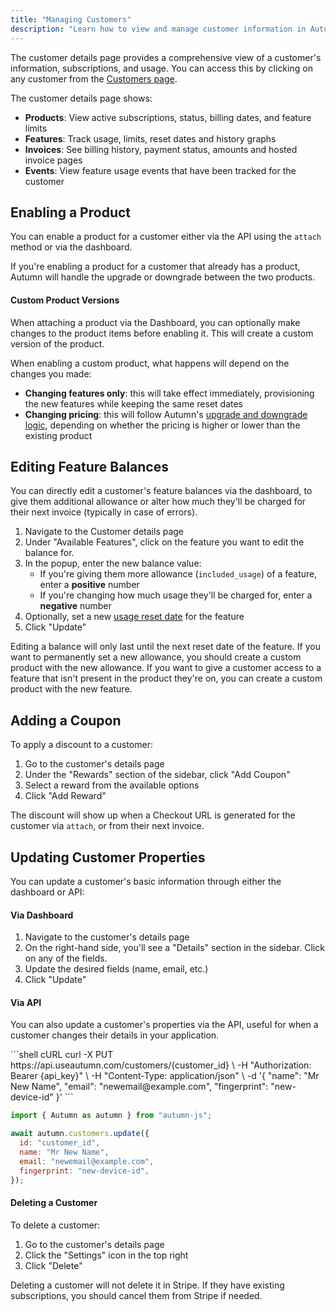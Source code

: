 ```yaml
---
title: "Managing Customers"
description: "Learn how to view and manage customer information in Autumn"
---
```


The customer details page provides a comprehensive view of a customer's information, subscriptions, and usage. You can access this by clicking on any customer from the [Customers page](https://app.useautumn.com/customers).

The customer details page shows:

- **Products**: View active subscriptions, status, billing dates, and feature limits
- **Features**: Track usage, limits, reset dates and history graphs
- **Invoices**: See billing history, payment status, amounts and hosted invoice pages
- **Events**: View feature usage events that have been tracked for the customer

## Enabling a Product

You can enable a product for a customer either via the API using the `attach` method or via the dashboard.

<Card
  title="Attaching Products"
  icon="link"
  href="/products/enabling-product"
  horizontal
/>

If you're enabling a product for a customer that already has a product, Autumn will handle the upgrade or downgrade between the two products.

#### Custom Product Versions

When attaching a product via the Dashboard, you can optionally make changes to the product items before enabling it. This will create a custom version of the product.

When enabling a custom product, what happens will depend on the changes you made:

- **Changing features only**: this will take effect immediately, provisioning the new features while keeping the same reset dates
- **Changing pricing**: this will follow Autumn's [upgrade and downgrade logic](/products/enabling-product#upgrades-and-downgrades), depending on whether the pricing is higher or lower than the existing product

## Editing Feature Balances

You can directly edit a customer's feature balances via the dashboard, to give them additional allowance or alter how much they'll be charged for their next invoice (typically in case of errors).

1. Navigate to the Customer details page
2. Under "Available Features", click on the feature you want to edit the balance for.
3. In the popup, enter the new balance value:
   - If you're giving them more allowance (`included_usage`) of a feature, enter a **positive** number
   - If you're changing how much usage they'll be charged for, enter a **negative** number
4. Optionally, set a new [usage reset date](/products/product-items#metered-features) for the feature
5. Click "Update"

<Note>
  Editing a balance will only last until the next reset date of the feature. If
  you want to permanently set a new allowance, you should create a custom
  product with the new allowance.
</Note>

<Tip>
  If you want to give a customer access to a feature that isn't present in the
  product they're on, you can create a custom product with the new feature.
</Tip>

## Adding a Coupon

To apply a discount to a customer:

1. Go to the customer's details page
2. Under the "Rewards" section of the sidebar, click "Add Coupon"
3. Select a reward from the available options
4. Click "Add Reward"

The discount will show up when a Checkout URL is generated for the customer via `attach`, or from their next invoice.

## Updating Customer Properties

You can update a customer's basic information through either the dashboard or API:

#### Via Dashboard

1. Navigate to the customer's details page
2. On the right-hand side, you'll see a "Details" section in the sidebar. Click on any of the fields.
3. Update the desired fields (name, email, etc.)
4. Click "Update"

#### Via API

You can also update a customer's properties via the API, useful for when a customer changes their details in your application.

<CodeGroup>
```shell cURL
curl -X PUT https://api.useautumn.com/customers/{customer_id} \
  -H "Authorization: Bearer {api_key}" \
  -H "Content-Type: application/json" \
  -d '{
    "name": "Mr New Name", 
    "email": "newemail@example.com", 
    "fingerprint": "new-device-id"
    }'
```

```javascript TypeScript
import { Autumn as autumn } from "autumn-js";

await autumn.customers.update({
  id: "customer_id",
  name: "Mr New Name",
  email: "newemail@example.com",
  fingerprint: "new-device-id",
});
```

</CodeGroup>

#### Deleting a Customer

To delete a customer:

1. Go to the customer's details page
2. Click the "Settings" icon in the top right
3. Click "Delete"

<Warning>
  Deleting a customer will not delete it in Stripe. If they have existing
  subscriptions, you should cancel them from Stripe if needed.
</Warning>
